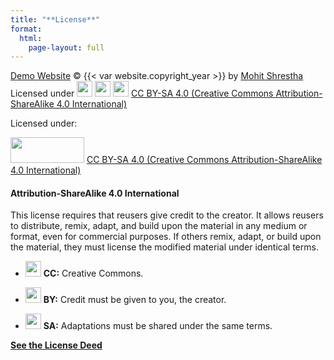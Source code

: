 ```yaml
---
title: "**License**"
format:
  html:
    page-layout: full
---
```


[Demo Website](https://mohitshrestha.github.io/demo_website) © {{< var website.copyright_year >}} by [Mohit Shrestha](https://mohitshrestha.com.np/) <br> Licensed under <img src="https://mirrors.creativecommons.org/presskit/icons/cc.svg" width="25"/> <img src="https://mirrors.creativecommons.org/presskit/icons/by.svg" width="25"/> <img src="https://mirrors.creativecommons.org/presskit/icons/sa.svg" width="25"/> [CC BY-SA 4.0 (Creative Commons Attribution-ShareAlike 4.0 International)](https://creativecommons.org/licenses/by-sa/4.0/)

Licensed under:

<img src="https://mirrors.creativecommons.org/presskit/buttons/88x31/png/by-sa.png" width="118" height="41"/> [CC BY-SA 4.0 (Creative Commons Attribution-ShareAlike 4.0 International)](https://creativecommons.org/licenses/by-sa/4.0/)

#### **Attribution-ShareAlike 4.0 International**

This license requires that reusers give credit to the creator. It allows reusers to distribute, remix, adapt, and build upon the material in any medium or format, even for commercial purposes. If others remix, adapt, or build upon the material, they must license the modified material under identical terms.

-   <img src="https://mirrors.creativecommons.org/presskit/icons/cc.svg" width="25"/> **CC:** Creative Commons.

-   <img src="https://mirrors.creativecommons.org/presskit/icons/by.svg" width="25"/> **BY:** Credit must be given to you, the creator.

-   <img src="https://mirrors.creativecommons.org/presskit/icons/sa.svg" width="25"/> **SA:** Adaptations must be shared under the same terms.

[**See the License Deed**](http://creativecommons.org/licenses/by-sa/4.0/)
